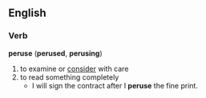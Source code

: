 == English ==
=== Verb ===
'''peruse''' ('''perused''', '''perusing''')
# to examine or [[consider]] with care
# to read something completely
#* I will sign the contract after I '''peruse''' the fine print.